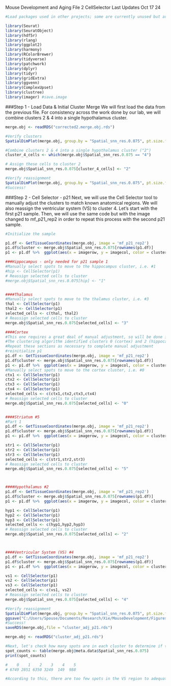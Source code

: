 Mouse Development and Aging 
File 2
CellSelector
Last Updates Oct 17 24


```{r}
#Load packages used in other projects; some are currently unused but are included as they may be useful in the future. 

library(Seurat)
library(SeuratObject) 
library(hdf5r) 
library(rlang)
library(ggplot2)
library(harmony)
library(RColorBrewer)
library(tidyverse)
library(patchwork)
library(dplyr)
library(tidyr)
library(gridExtra)
library(ggvenn)
library(ComplexUpset)
library(clustree)
library(imager) #save.image
```


###Step 1 - Load Data & Initial Cluster Merge
We will first load the data from the previous file. For consistency across the work done by our lab, we will combine clusters 2 & 4 into a single hypothalamus cluster. 

```{r}
merge.obj <- readRDS("corrected2.merge.obj.rds")

#Verify clusters
SpatialDimPlot(merge.obj, group.by = "Spatial_snn_res.0.075", pt.size.factor = 4, alpha = 1, image.alpha = 0.5, ncol = 2,label = F)

#Combine clusters 2 & 4 into a single hypothalamus cluster ("2")
cluster_4_cells <- which(merge.obj$Spatial_snn_res.0.075 == "4")

# Assign these cells to cluster 2
merge.obj$Spatial_snn_res.0.075[cluster_4_cells] <- "2"

#Verify reassignment
SpatialDimPlot(merge.obj, group.by = "Spatial_snn_res.0.075", pt.size.factor = 4, alpha = 1, image.alpha = 0.5, ncol = 2,label = F)
#Success!

```
###Step 2 - Cell Selector - p21
Next, we will use the Cell Selector tool to manually adjust the clusters to match known anatomical regions. We will also reassign the ventricular system (VS) to cluster 4. Let's start with the first p21 sample. Then, we will use the same code but with the image changed to mf_p21_rep2 in order to repeat this process with the second p21 sample. 

```{r}
#Initialize the sample

p1.df <- GetTissueCoordinates(merge.obj, image = 'mf_p21_rep2')
p1.df$cluster <- merge.obj$Spatial_snn_res.0.075[rownames(p1.df)]
p1 <- p1.df %>%  ggplot(aes(x = imagerow, y = imagecol, color = cluster)) + geom_point()

###Hippocampus - only needed for p21 sample 1
#Manually select spots to move to the hippocampus cluster, i.e. #1
#hip <- CellSelector(p1)
# Reassign selected cells to cluster 
#merge.obj$Spatial_snn_res.0.075[hip] <- "1"


####Thalamus
#Manually select spots to move to the thalamus cluster, i.e. #3
thal <- CellSelector(p1)
thal2 <- CellSelector(p1)
selected_cells <- c(thal, thal2)
# Reassign selected cells to cluster 
merge.obj$Spatial_snn_res.0.075[selected_cells] <- "3"

####Cortex
#This one requires a great deal of manual adjustment, so will be done in parts. This will allow us to track our progress in CellSelector and not duplicate already completed work. 
#The clustering algorithm identified clusters 0 (cortex) and 2 (hippocampus) as similar, so when a spot initially assigned to 2 must be reassigned to either 0 or another cluster, cluster 0 will be preferred.
#Repeat these sections as necessary to complete manual adjustment
#reinitialize p1
p1.df <- GetTissueCoordinates(merge.obj, image = 'mf_p21_rep2')
p1.df$cluster <- merge.obj$Spatial_snn_res.0.075[rownames(p1.df)]
p1 <- p1.df %>%  ggplot(aes(x = imagerow, y = imagecol, color = cluster)) + geom_point()
#Manually select spots to move to the cortex cluster, i.e. #0
ctx1 <- CellSelector(p1)
ctx2 <- CellSelector(p1)
ctx3 <- CellSelector(p1)
ctx4 <- CellSelector(p1)
selected_cells <- c(ctx1,ctx2,ctx3,ctx4)
# Reassign selected cells to cluster 
merge.obj$Spatial_snn_res.0.075[selected_cells] <- "0"


####Striatum #5
#Part 1
p1.df <- GetTissueCoordinates(merge.obj, image = 'mf_p21_rep2')
p1.df$cluster <- merge.obj$Spatial_snn_res.0.075[rownames(p1.df)]
p1 <- p1.df %>%  ggplot(aes(x = imagerow, y = imagecol, color = cluster)) + geom_point()

str1 <- CellSelector(p1)
str2 <- CellSelector(p1)
str3 <- CellSelector(p1)
selected_cells <- c(str1,str2,str3)
# Reassign selected cells to cluster 
merge.obj$Spatial_snn_res.0.075[selected_cells] <- "5"



####Hypothalamus #2
p1.df <- GetTissueCoordinates(merge.obj, image = 'mf_p21_rep2')
p1.df$cluster <- merge.obj$Spatial_snn_res.0.075[rownames(p1.df)]
p1 <- p1.df %>%  ggplot(aes(x = imagerow, y = imagecol, color = cluster)) + geom_point()

hyp1 <- CellSelector(p1)
hyp2 <- CellSelector(p1)
hyp3 <- CellSelector(p1)
selected_cells <- c(hyp1,hyp2,hyp3)
# Reassign selected cells to cluster 
merge.obj$Spatial_snn_res.0.075[selected_cells] <- "2"



####Ventricular System (VS) #4
p1.df <- GetTissueCoordinates(merge.obj, image = 'mf_p21_rep2')
p1.df$cluster <- merge.obj$Spatial_snn_res.0.075[rownames(p1.df)]
p1 <- p1.df %>%  ggplot(aes(x = imagerow, y = imagecol, color = cluster)) + geom_point()

vs1 <- CellSelector(p1)
vs2 <- CellSelector(p1)
vs3 <- CellSelector(p1)
selected_cells <- c(vs1, vs2)
# Reassign selected cells to cluster 
merge.obj$Spatial_snn_res.0.075[selected_cells] <- "4"

#Verify reassignment
SpatialDimPlot(merge.obj, group.by = "Spatial_snn_res.0.075", pt.size.factor = 740, alpha = 1, image.alpha = 0.5, ncol = 2,label = F)
ggsave("C:/Users/Spouse/Documents/Research/Xie/MouseDevelopment/Figures/dim_0.075_15pcs_cs_p21.png") 
#Success!
saveRDS(merge.obj,file = "cluster_adj_p21.rds")

merge.obj <- readRDS("cluster_adj_p21.rds")

#Next, let's check how many spots are in each cluster to determine if the clusters are large enough for meaningful data analysis.
spot_counts <- table(merge.obj@meta.data$Spatial_snn_res.0.075)
print(spot_counts)

#    0    1    2    3    4    5 
# 6749 2851 6350 3249  149  988 

#According to this, there are too few spots in the VS region to adequately analyze it. 

```



